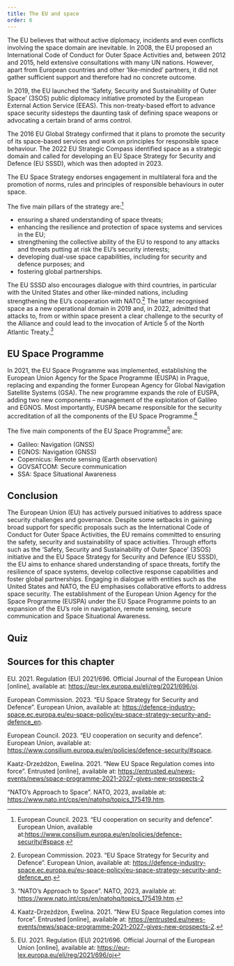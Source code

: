 ```yaml
---
title: The EU and space
order: 6
---
```


<LectureVideo smil="/lu08/HSFK-PC_LU08-CH08_12b_250109.smil" provider="video-stream">
  The EU believes that without active diplomacy, incidents and even conflicts involving the space domain are inevitable. In 2008, the EU proposed an International Code of Conduct for Outer Space Activities and, between 2012 and 2015, held extensive consultations with many UN nations. However, apart from European countries and other ‘like-minded’ partners, it did not gather sufficient support and therefore had no concrete outcome.

  In 2019, the EU launched the ‘Safety, Security and Sustainability of Outer Space’ (3SOS) public diplomacy initiative promoted by the European External Action Service (EEAS). This non-treaty-based effort to advance space security sidesteps the daunting task of defining space weapons or advocating a certain brand of arms control.

  The 2016 EU Global Strategy confirmed that it plans to promote the security of its space-based services and work on principles for responsible space behaviour. The 2022 EU Strategic Compass identified space as a strategic domain and called for developing an EU Space Strategy for Security and Defence (EU SSSD), which was then adopted in 2023.

  <Figure
    size="medium"
    src="EU-SSSD.png"
    caption="The EU Space Strategy for Security and Defence"
    credit="https://defence-industry-space.ec.europa.eu/document/download/5e3dfcd1-2ff2-4fd1-85f7-74d0d9b62b3a_en"
    alt="The EU Space Strategy for Security and Defence"
    expandable={true}
    license=""
  ></Figure>

  The EU Space Strategy endorses engagement in multilateral fora and the promotion of norms, rules and principles of responsible behaviours in outer space.

  The five main pillars of the strategy are:[^1]
  - ensuring a shared understanding of space threats;
  - enhancing the resilience and protection of space systems and services in the EU;
  - strengthening the collective ability of the EU to respond to any attacks and threats putting at risk the EU’s security interests;
  - developing dual-use space capabilities, including for security and defence purposes; and
  - fostering global partnerships.

  The EU SSSD also encourages dialogue with third countries, in particular with the United States and other like-minded nations, including strengthening the EU’s cooperation with NATO.[^2] The latter recognised space as a new operational domain in 2019 and, in 2022, admitted that attacks to, from or within space present a clear challenge to the security of the Alliance and could lead to the invocation of Article 5 of the North Atlantic Treaty.[^3]

</LectureVideo>

## EU Space Programme

In 2021, the EU Space Programme was implemented, establishing the European Union Agency for the Space Programme (EUSPA) in Prague, replacing and expanding the former European Agency for Global Navigation Satellite Systems (GSA). The new programme expands the role of EUSPA, adding two new components – management of the exploitation of Galileo and EGNOS. Most importantly, EUSPA became responsible for the security accreditation of all the components of the EU Space Programme.[^4]

The five main components of the EU Space Programme[^5] are:
- Galileo: Navigation (GNSS)
- EGNOS: Navigation (GNSS)
- Copernicus: Remote sensing (Earth observation)
- GOVSATCOM: Secure communication
- SSA: Space Situational Awareness

## Conclusion

The European Union (EU) has actively pursued initiatives to address space security challenges and governance. Despite some setbacks in gaining broad support for specific proposals such as the International Code of Conduct for Outer Space Activities, the EU remains committed to ensuring the safety, security and sustainability of space activities. Through efforts such as the ‘Safety, Security and Sustainability of Outer Space’ (3SOS) initiative and the EU Space Strategy for Security and Defence (EU SSSD), the EU aims to enhance shared understanding of space threats, fortify the resilience of space systems, develop collective response capabilities and foster global partnerships. Engaging in dialogue with entities such as the United States and NATO, the EU emphasises collaborative efforts to address space security. The establishment of the European Union Agency for the Space Programme (EUSPA) under the EU Space Programme points to an expansion of the EU’s role in navigation, remote sensing, secure communication and Space Situational Awareness.

## Quiz

<Quiz>
  <Question type="Radio" question="Which of the following countries did not self-impose a ban on direct ascent destructive anti-satellite weapons tests?">
    <RadioChoice value="United States" />
    <RadioChoice correct="true" value="Russia" />
    <RadioChoice value="Italy" />
    <RadioChoice value="Canada" />
  </Question>

  <Question type="Radio" question="Which diplomatic initiative was proposed by the EU in 2008 regarding outer space activities?">
    <RadioChoice correct="true" value="International Code of Conduct for Outer Space Activities" />
    <RadioChoice value="Safety, Security and Sustainability of Outer Space (3SOS) initiative" />
    <RadioChoice value="EU Space Strategy for Security and Defence (EU SSSD)" />
    <RadioChoice value="EU Global Strategy for Space Diplomacy" />
  </Question>

  <Question type="Radio" question="Which EU document identified space as a strategic domain and called for the development of the EU Space Strategy for Security and Defence (EU SSSD)?">
    <RadioChoice value="EU Global Strategy" />
    <RadioChoice value="EU Space Programme" />
    <RadioChoice correct="true" value="EU Strategic Compass" />
    <RadioChoice value="EU Space Governance Directive" />
  </Question>

  <Question type="Radio" question="Which entity replaced and expanded the former European Agency for Global Navigation Satellite Systems (GSA) in 2021?">
    <RadioChoice correct="true" value="European Union Agency for the Space Programme (EUSPA)" />
    <RadioChoice value="European Space Operations Centre (ESOC)" />
    <RadioChoice value="European Space Agency (ESA)" />
    <RadioChoice value="European Centre for Space Law (ECSL)" />
  </Question>

  <Question type="Radio" question="Which programme managed by EUSPA is one of the main components of the EU Space Programme?">
    <RadioChoice value="GOVSATCOM" />
    <RadioChoice value="SSA" />
    <RadioChoice correct="true" value="Copernicus: Remote sensing (Earth observation)" />
    <RadioChoice value="BeiDou Navigation Satellite System" />
  </Question>
</Quiz>


[^1]: European Council. 2023. “EU cooperation on security and defence”. European Union, available at:https://www.consilium.europa.eu/en/policies/defence-security/#space.
[^2]: European Commission. 2023. “EU Space Strategy for Security and Defence”. European Union, available at: https://defence-industry-space.ec.europa.eu/eu-space-policy/eu-space-strategy-security-and-defence_en.
[^3]: “NATO’s Approach to Space”. NATO, 2023, available at: https://www.nato.int/cps/en/natohq/topics_175419.htm.
[^4]: Kaatz-Drzeżdżon, Ewelina. 2021. “New EU Space Regulation comes into force”. Entrusted [online], available at: https://entrusted.eu/news-events/news/space-programme-2021-2027-gives-new-prospects-2.
[^5]: EU. 2021. Regulation (EU) 2021/696. Official Journal of the European Union [online], available at: https://eur-lex.europa.eu/eli/reg/2021/696/oj

## Sources for this chapter

EU. 2021. Regulation (EU) 2021/696. Official Journal of the European Union [online], available at: https://eur-lex.europa.eu/eli/reg/2021/696/oj.

European Commission. 2023. “EU Space Strategy for Security and Defence”. European Union, available at: https://defence-industry-space.ec.europa.eu/eu-space-policy/eu-space-strategy-security-and-defence_en.

European Council. 2023. “EU cooperation on security and defence”. European Union, available at: https://www.consilium.europa.eu/en/policies/defence-security/#space.

Kaatz-Drzeżdżon, Ewelina. 2021. “New EU Space Regulation comes into force”. Entrusted [online], available at: https://entrusted.eu/news-events/news/space-programme-2021-2027-gives-new-prospects-2

“NATO’s Approach to Space”. NATO, 2023, available at: https://www.nato.int/cps/en/natohq/topics_175419.htm.


